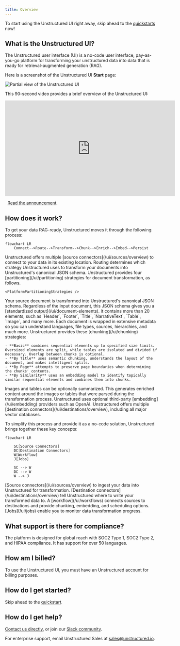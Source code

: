 ```yaml
---
title: Overview
---
```


<Tip>To start using the Unstructured UI right away, skip ahead to the [quickstarts](/ui/quickstart) now!</Tip>

## What is the Unstructured UI?

The Unstructured user interface (UI) is a no-code user interface, pay-as-you-go platform for transforming your unstructured data into data that is ready for retrieval-augmented generation (RAG). 

Here is a screenshot of the Unstructured UI **Start** page:

![Partial view of the Unstructured UI](/img/ui/Start-Screen-Partial.png)

This 90-second video provides a brief overview of the Unstructured UI:

<iframe
  width="560"
  height="315"
  src="https://www.youtube.com/embed/IVKcQDZa9Zc"
  title="YouTube video player"
  frameborder="0"
  allow="accelerometer; autoplay; clipboard-write; encrypted-media; gyroscope; picture-in-picture"
  allowfullscreen
></iframe>

<Icon icon="blog"/>&nbsp;&nbsp;[Read the announcement](https://unstructured.io/blog/introducing-unstructured-platform-the-enterprise-etl-platform-for-the-genai-tech-stackintroducing-unstructured-platform-beta-the-enterprise-etl-platform-for-the-genai-tech-stack).

## How does it work?

To get your data RAG-ready, Unstructured moves it through the following process:

```mermaid
flowchart LR
    Connect-->Route-->Transform-->Chunk-->Enrich-->Embed-->Persist
```


<Steps>
  <Step title="Connect">
    Unstructured offers multiple [source connectors](/ui/sources/overview) to connect to your data in its existing location.
  </Step>
  <Step title="Route">
    Routing determines which strategy Unstructured uses to transform your documents into Unstructured's canonical JSON schema. Unstructured provides four [partitioning](/ui/partitioning) strategies for document transformation, as follows.
    
    <PlatformPartitioningStrategies />
  </Step>
  <Step title="Transform"> 
    Your source document is transformed into Unstructured's canonical JSON schema. Regardless of the input document, this JSON schema gives you a [standardized output](/ui/document-elements). It contains more than 20 elements, such as `Header`, `Footer`, `Title`, `NarrativeText`, `Table`, `Image`, and many more. Each document is wrapped in extensive metadata so you can understand languages, file types, sources, hierarchies, and much more.
  </Step>
    <Step title="Chunk"> 
    Unstructured provides these [chunking](/ui/chunking) strategies:
    
    - **Basic** combines sequential elements up to specified size limits. Oversized elements are split, while tables are isolated and divided if necessary. Overlap between chunks is optional.
    - **By Title** uses semantic chunking, understands the layout of the document, and makes intelligent splits.
    - **By Page** attempts to preserve page boundaries when determining the chunks' contents.
    - **By Similarity** uses an embedding model to identify topically similar sequential elements and combines them into chunks.

  </Step>
  <Step title="Enrich">
    Images and tables can be optionally summarized. This generates enriched content around the images or tables that were parsed during the transformation process.
  </Step>
  <Step title="Embed">
    Unstructured uses optional third-party [embedding](/ui/embedding) providers such as OpenAI.
  </Step>
  <Step title="Persist">
    Unstructured offers multiple [destination connectors](/ui/destinations/overview), including all major vector databases.
  </Step>
</Steps>

To simplify this process and provide it as a no-code solution, Unstructured brings together these key concepts:

```mermaid
flowchart LR
    
    SC[Source Connectors]
    DC[Destination Connectors]
    W[Workflow]
    J[Jobs]
    
    SC --> W
    DC --> W
    W --> J
```

<Steps>
  <Step title="Source Connectors">
    [Source connectors](/ui/sources/overview) to ingest your data into Unstructured for transformation.
  </Step>
  <Step title="Destination Connectors">
    [Destination connectors](/ui/destinations/overview) tell Unstructured where to write your transformed data to.
  </Step>
  <Step title="Workflow">
    A [workflow](/ui/workflows) connects sources to destinations and provide chunking, embedding, and scheduling options.
  </Step>
  <Step title="Jobs">
    [Jobs](/ui/jobs) enable you to monitor data transformation progress.
  </Step>
</Steps>

## What support is there for compliance?

The platform is designed for global reach with SOC2 Type 1, SOC2 Type 2, and HIPAA compliance. It has support for over 50 languages.

## How am I billed?

To use the Unstructured UI, you must have an Unstructured account for billing purposes.


<Pricing />

## How do I get started?

Skip ahead to the [quickstart](/ui/quickstart).

## How do I get help?

[Contact us directly](https://unstructured.io/contact), or join our [Slack community](https://short.unstructured.io/pzw05l7).

For enterprise support, email Unstructured Sales at [sales@unstructured.io](mailto:sales@unstructured.io).


